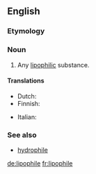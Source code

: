 ==English==

===Etymology===
{{confix|lipo|phile}}

===Noun===
{{en-noun}}

# {{chemistry}} Any [[lipophilic]] substance.

====Translations====
{{trans-top|lipophilic substance}}
* Dutch: {{t-|nl|lipofiel}}
* Finnish: {{t|fi|lipofiili}}
{{trans-mid}}
* Italian: {{t-|it|lipofila|f}}
{{trans-bottom}}

===See also===
* [[hydrophile]]

[[de:lipophile]]
[[fr:lipophile]]